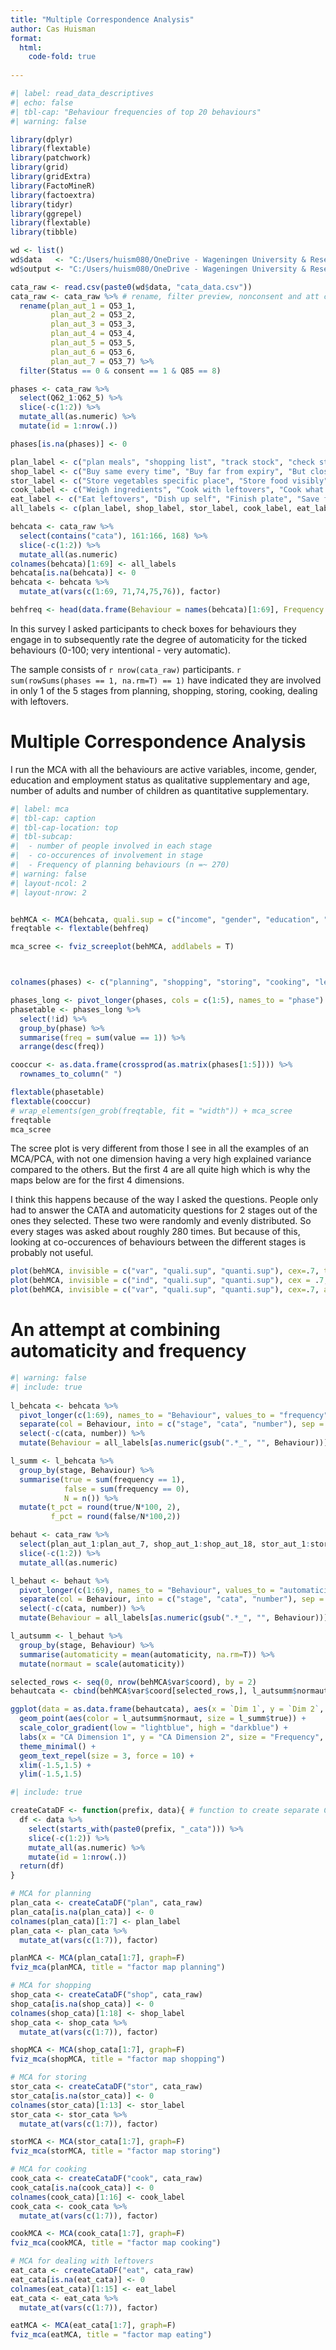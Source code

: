 ```yaml
---
title: "Multiple Correspondence Analysis"
author: Cas Huisman
format:
  html:
    code-fold: true
    
---
```


```r
#| label: read_data_descriptives
#| echo: false
#| tbl-cap: "Behaviour frequencies of top 20 behaviours"
#| warning: false

library(dplyr)
library(flextable)
library(patchwork)
library(grid)
library(gridExtra)
library(FactoMineR)
library(factoextra)
library(tidyr)
library(ggrepel)
library(flextable)
library(tibble)

wd <- list()
wd$data   <- "C:/Users/huism080/OneDrive - Wageningen University & Research/Research/Study 1/data/"
wd$output <- "C:/Users/huism080/OneDrive - Wageningen University & Research/Research/Study 1/output/"

cata_raw <- read.csv(paste0(wd$data, "cata_data.csv"))
cata_raw <- cata_raw %>% # rename, filter preview, nonconsent and att check fail
  rename(plan_aut_1 = Q53_1,
         plan_aut_2 = Q53_2,
         plan_aut_3 = Q53_3,
         plan_aut_4 = Q53_4,
         plan_aut_5 = Q53_5,
         plan_aut_6 = Q53_6,
         plan_aut_7 = Q53_7) %>% 
  filter(Status == 0 & consent == 1 & Q85 == 8)

phases <- cata_raw %>% 
  select(Q62_1:Q62_5) %>% 
  slice(-c(1:2)) %>% 
  mutate_all(as.numeric) %>% 
  mutate(id = 1:nrow(.))

phases[is.na(phases)] <- 0

plan_label <- c("plan meals", "shopping list", "track stock", "check stock", "plan based on expiry", "shopping list based on meal plan", "follow meal plan")
shop_label <- c("Buy same every time", "Buy far from expiry", "But close to expiry", "Buy vegetables in bulk", "Buy exact amount of vegatables needed", "Buy meat to freeze", "Buy frozen vegetables", "Buy more than needed", "Buy loose vegetables", "Plan how to use while buying", "Buy vegetables on discount", "Buy food on impulse", "Same route in supermarket", "Buy new foods", "Buy food others should eat", "Assess appearance of vegetables", "Assess appearance of meat", "Buy only from shopping list")
stor_label <- c("Store vegetables specific place", "Store food visibly", "Store vegetables in drawer", "Store in freezer", "Store meat in freezer", "Mark contents of food", "Blanch or cook for freezing", "Store leftovers in freezer", "Store leftovers in fridge", "Closely follow expiration date", "Use senses to judge edibility", "Track opening of packaging", "Food close to expiry easy to access")
cook_label <- c("Weigh ingredients", "Cook with leftovers", "Cook what is at home", "Closely follow recipe", "Cook without recipe", "Cook fixed set of meals", "Make new out of leftovers", "Cook more than needed", "Cook fresh meals", "Use frozen fruit of veg", "Use food based on expiry", "Finish veg before opening new", "Use every bit of veg or meat", "Reheat leftovers", "save part-used ingredients", "use up leftover ingredients")
eat_label <- c("Eat leftovers", "Dish up self", "Finish plate", "Save food left on plate", "Throw away food left on plate", "save food in pan", "throw away food in pan", "Leftovers to animals", "Leftovers to others", "Compost leftovers", "Plan to use meal leftovers", "Throw away saved leftovers", "Throw away take-away/ready-made", "Throw away disliked", "Throw away partly rotten")
all_labels <- c(plan_label, shop_label, stor_label, cook_label, eat_label)

behcata <- cata_raw %>% 
  select(contains("cata"), 161:166, 168) %>% 
  slice(-c(1:2)) %>% 
  mutate_all(as.numeric)
colnames(behcata)[1:69] <- all_labels
behcata[is.na(behcata)] <- 0
behcata <- behcata %>% 
  mutate_at(vars(c(1:69, 71,74,75,76)), factor)

behfreq <- head(data.frame(Behaviour = names(behcata)[1:69], Frequency = colSums(behcata[,1:69] == 1, na.rm = T)), 10)
```
In this survey I asked participants to check boxes for behaviours they engage in to subsequently rate the degree of automaticity for the ticked behaviours (0-100; very intentional - very automatic).

The sample consists of `r nrow(cata_raw)` participants. `r sum(rowSums(phases == 1, na.rm=T) == 1)` have indicated they are involved in only 1 of the 5 stages from planning, shopping, storing, cooking, dealing with leftovers.

# Multiple Correspondence Analysis 
I run the MCA with all the behaviours are active variables, income, gender, education and employment status as qualitative supplementary and age, number of adults and number of children as quantitative supplementary.

```r
#| label: mca
#| tbl-cap: caption
#| tbl-cap-location: top
#| tbl-subcap: 
#|  - number of people involved in each stage
#|  - co-occurences of involvement in stage
#|  - Frequency of planning behaviours (n =~ 270)
#| warning: false
#| layout-ncol: 2
#| layout-nrow: 2


behMCA <- MCA(behcata, quali.sup = c("income", "gender", "education", "employ"), quanti.sup = c("age", "adult", "child"), graph = F)
freqtable <- flextable(behfreq)

mca_scree <- fviz_screeplot(behMCA, addlabels = T)



colnames(phases) <- c("planning", "shopping", "storing", "cooking", "leftovers", "id")

phases_long <- pivot_longer(phases, cols = c(1:5), names_to = "phase")
phasetable <- phases_long %>% 
  select(!id) %>% 
  group_by(phase) %>% 
  summarise(freq = sum(value == 1)) %>% 
  arrange(desc(freq))

cooccur <- as.data.frame(crossprod(as.matrix(phases[1:5]))) %>% 
  rownames_to_column(" ")

flextable(phasetable)
flextable(cooccur)
# wrap_elements(gen_grob(freqtable, fit = "width")) + mca_scree
freqtable
mca_scree
```
The scree plot is very different from those I see in all the examples of an MCA/PCA, with not one dimension having a very high explained variance compared to the others. But the first 4 are all quite high which is why the maps below are for the first 4 dimensions.

I think this happens because of the way I asked the questions. People only had to answer the CATA and automaticity questions for 2 stages out of the ones they selected. These two were randomly and evenly distributed. So every stages was asked about roughly 280 times. But because of this, looking at co-occurences of behaviours between the different stages is probably not useful.

```r
plot(behMCA, invisible = c("var", "quali.sup", "quanti.sup"), cex=.7, title = "plot of individuals Dim1 & Dim2")
plot(behMCA, invisible = c("ind", "quali.sup", "quanti.sup"), cex = .7, title = "plot of active variables Dim1 & Dim2")
plot(behMCA, invisible = c("var", "quali.sup", "quanti.sup"), cex=.7, axes = 3:4, title = "individual plot Dim3 & Dim4")
```

# An attempt at combining automaticity and frequency
```r
#| warning: false
#| include: true
 
l_behcata <- behcata %>% 
  pivot_longer(c(1:69), names_to = "Behaviour", values_to = "frequency") %>% 
  separate(col = Behaviour, into = c("stage", "cata", "number"), sep = "_", remove = F) %>% 
  select(-c(cata, number)) %>% 
  mutate(Behaviour = all_labels[as.numeric(gsub(".*_", "", Behaviour))])

l_summ <- l_behcata %>% 
  group_by(stage, Behaviour) %>% 
  summarise(true = sum(frequency == 1),
            false = sum(frequency == 0),
            N = n()) %>% 
  mutate(t_pct = round(true/N*100, 2),
         f_pct = round(false/N*100,2))

behaut <- cata_raw %>% 
  select(plan_aut_1:plan_aut_7, shop_aut_1:shop_aut_18, stor_aut_1:stor_aut_13, cook_aut_1:cook_aut_16, eat_aut_1:eat_aut_15) %>% 
  slice(-c(1:2)) %>% 
  mutate_all(as.numeric)

l_behaut <- behaut %>% 
  pivot_longer(c(1:69), names_to = "Behaviour", values_to = "automaticity") %>% 
  separate(col = Behaviour, into = c("stage", "cata", "number"), sep = "_", remove = F) %>% 
  select(-c(cata, number)) %>% 
  mutate(Behaviour = all_labels[as.numeric(gsub(".*_", "", Behaviour))])

l_autsumm <- l_behaut %>% 
  group_by(stage, Behaviour) %>% 
  summarise(automaticity = mean(automaticity, na.rm=T)) %>% 
  mutate(normaut = scale(automaticity))

selected_rows <- seq(0, nrow(behMCA$var$coord), by = 2)
behautcata <- cbind(behMCA$var$coord[selected_rows,], l_autsumm$normaut, l_summ$true)

ggplot(data = as.data.frame(behautcata), aes(x = `Dim 1`, y = `Dim 2`, label =rownames(behautcata))) +
  geom_point(aes(color = l_autsumm$normaut, size = l_summ$true)) +
  scale_color_gradient(low = "lightblue", high = "darkblue") +
  labs(x = "CA Dimension 1", y = "CA Dimension 2", size = "Frequency", color = "Automaticity") +
  theme_minimal() +
  geom_text_repel(size = 3, force = 10) +
  xlim(-1.5,1.5) + 
  ylim(-1.5,1.5)
```
```r
#| include: true

createCataDF <- function(prefix, data){ # function to create separate CATA dfs by phase
  df <- data %>% 
    select(starts_with(paste0(prefix, "_cata"))) %>% 
    slice(-c(1:2)) %>% 
    mutate_all(as.numeric) %>% 
    mutate(id = 1:nrow(.))
  return(df)
}

# MCA for planning
plan_cata <- createCataDF("plan", cata_raw)
plan_cata[is.na(plan_cata)] <- 0
colnames(plan_cata)[1:7] <- plan_label
plan_cata <- plan_cata %>% 
  mutate_at(vars(c(1:7)), factor)

planMCA <- MCA(plan_cata[1:7], graph=F)
fviz_mca(planMCA, title = "factor map planning")

# MCA for shopping
shop_cata <- createCataDF("shop", cata_raw)
shop_cata[is.na(shop_cata)] <- 0
colnames(shop_cata)[1:18] <- shop_label
shop_cata <- shop_cata %>% 
  mutate_at(vars(c(1:7)), factor)

shopMCA <- MCA(shop_cata[1:7], graph=F)
fviz_mca(shopMCA, title = "factor map shopping")

# MCA for storing
stor_cata <- createCataDF("stor", cata_raw)
stor_cata[is.na(stor_cata)] <- 0
colnames(stor_cata)[1:13] <- stor_label
stor_cata <- stor_cata %>% 
  mutate_at(vars(c(1:7)), factor)

storMCA <- MCA(stor_cata[1:7], graph=F)
fviz_mca(storMCA, title = "factor map storing")

# MCA for cooking
cook_cata <- createCataDF("cook", cata_raw)
cook_cata[is.na(cook_cata)] <- 0
colnames(cook_cata)[1:16] <- cook_label
cook_cata <- cook_cata %>% 
  mutate_at(vars(c(1:7)), factor)

cookMCA <- MCA(cook_cata[1:7], graph=F)
fviz_mca(cookMCA, title = "factor map cooking")

# MCA for dealing with leftovers
eat_cata <- createCataDF("eat", cata_raw)
eat_cata[is.na(eat_cata)] <- 0
colnames(eat_cata)[1:15] <- eat_label
eat_cata <- eat_cata %>% 
  mutate_at(vars(c(1:7)), factor)

eatMCA <- MCA(eat_cata[1:7], graph=F)
fviz_mca(eatMCA, title = "factor map eating")
```